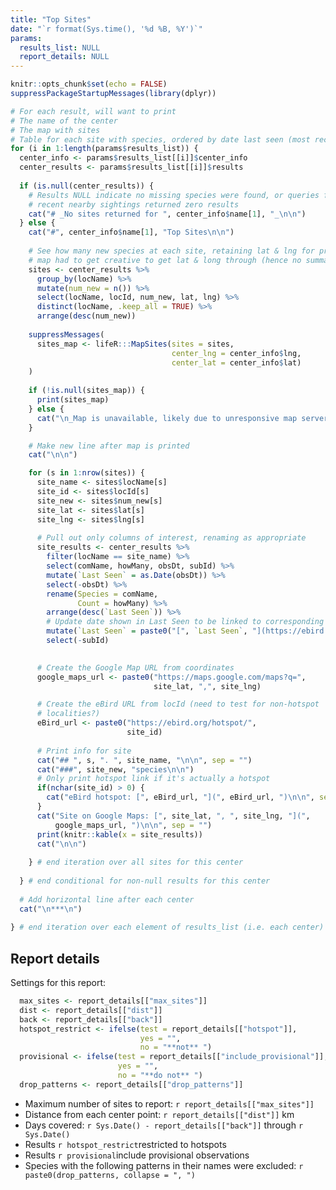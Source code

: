 ```yaml
---
title: "Top Sites"
date: "`r format(Sys.time(), '%d %B, %Y')`"
params:
  results_list: NULL
  report_details: NULL
---
```


```r
knitr::opts_chunk$set(echo = FALSE)
suppressPackageStartupMessages(library(dplyr))
```

```r
# For each result, will want to print
# The name of the center
# The map with sites
# Table for each site with species, ordered by date last seen (most recent first)
for (i in 1:length(params$results_list)) {
  center_info <- params$results_list[[i]]$center_info
  center_results <- params$results_list[[i]]$results
  
  if (is.null(center_results)) {
    # Results NULL indicate no missing species were found, or queries for 
    # recent nearby sightings returned zero results
    cat("# _No sites returned for ", center_info$name[1], "_\n\n")
  } else {
    cat("#", center_info$name[1], "Top Sites\n\n")
    
    # See how many new species at each site, retaining lat & lng for printing 
    # map had to get creative to get lat & long through (hence no summarize)
    sites <- center_results %>%
      group_by(locName) %>%
      mutate(num_new = n()) %>%
      select(locName, locId, num_new, lat, lng) %>%
      distinct(locName, .keep_all = TRUE) %>%
      arrange(desc(num_new))
    
    suppressMessages(
      sites_map <- lifeR:::MapSites(sites = sites, 
                                    center_lng = center_info$lng, 
                                    center_lat = center_info$lat)
    )
    
    if (!is.null(sites_map)) {
      print(sites_map)
    } else {
      cat("\n_Map is unavailable, likely due to unresponsive map server._")
    }

    # Make new line after map is printed
    cat("\n\n")

    for (s in 1:nrow(sites)) {
      site_name <- sites$locName[s]
      site_id <- sites$locId[s]
      site_new <- sites$num_new[s]
      site_lat <- sites$lat[s]
      site_lng <- sites$lng[s]
      
      # Pull out only columns of interest, renaming as appropriate
      site_results <- center_results %>%
        filter(locName == site_name) %>%
        select(comName, howMany, obsDt, subId) %>%
        mutate(`Last Seen` = as.Date(obsDt)) %>%
        select(-obsDt) %>%
        rename(Species = comName,
               Count = howMany) %>%
        arrange(desc(`Last Seen`)) %>%
        # Update date shown in Last Seen to be linked to corresponding checklist
        mutate(`Last Seen` = paste0("[", `Last Seen`, "](https://ebird.org/checklist/", subId, ")")) %>%
        select(-subId)
      

      # Create the Google Map URL from coordinates
      google_maps_url <- paste0("https://maps.google.com/maps?q=",
                                site_lat, ",", site_lng)

      # Create the eBird URL from locId (need to test for non-hotspot 
      # localities?)
      eBird_url <- paste0("https://ebird.org/hotspot/",
                          site_id)
      
      # Print info for site      
      cat("## ", s, ". ", site_name, "\n\n", sep = "")
      cat("###", site_new, "species\n\n")
      # Only print hotspot link if it's actually a hotspot
      if(nchar(site_id) > 0) {
        cat("eBird hotspot: [", eBird_url, "](", eBird_url, ")\n\n", sep = "")
      }
      cat("Site on Google Maps: [", site_lat, ", ", site_lng, "](",
          google_maps_url, ")\n\n", sep = "")
      print(knitr::kable(x = site_results))
      cat("\n\n")    
      
    } # end iteration over all sites for this center
    
  } # end conditional for non-null results for this center
  
  # Add horizontal line after each center
  cat("\n***\n")
  
} # end iteration over each element of results_list (i.e. each center)
```

## Report details

Settings for this report:

```r
  max_sites <- report_details[["max_sites"]]
  dist <- report_details[["dist"]]
  back <- report_details[["back"]]
  hotspot_restrict <- ifelse(test = report_details[["hotspot"]], 
                             yes = "", 
                             no = "**not** ")
  provisional <- ifelse(test = report_details[["include_provisional"]],
                        yes = "", 
                        no = "**do not** ")
  drop_patterns <- report_details[["drop_patterns"]]
```

+ Maximum number of sites to report: `r report_details[["max_sites"]]`
+ Distance from each center point: `r report_details[["dist"]]` km
+ Days covered: `r Sys.Date() - report_details[["back"]]` through `r Sys.Date()`
+ Results `r hotspot_restrict`restricted to hotspots
+ Results `r provisional`include provisional observations
+ Species with the following patterns in their names were excluded: `r paste0(drop_patterns, collapse = ", ")`
